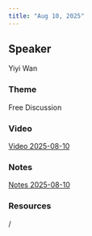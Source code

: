 ```yaml
---
title: "Aug 10, 2025"
---
```


## Speaker
Yiyi Wan

### Theme
Free Discussion

### Video
[Video 2025-08-10](https://drive.google.com/file/d/1Zmrdb7_lm56MgsORBRQ-wlY5l4885paj/view?usp=sharing)

### Notes
[Notes 2025-08-10](https://drive.google.com/file/d/1Fk92OUzp_LKYmLKiX9ekSr13J515db_Q/view?usp=sharing)

### Resources
/